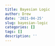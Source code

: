 ```yaml
---
title: Bayesian Logic
author: Drew
date: '2021-04-25'
slug: bayesian-logic
categories: []
tags: []
description: ''
---
```

